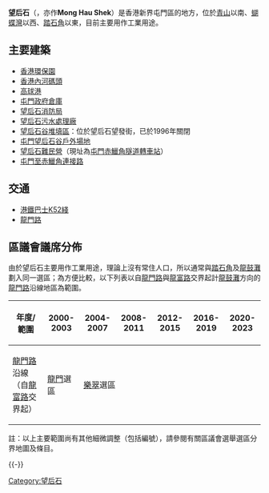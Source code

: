 {{NoteTA|zh:望后石}}

'''望后石'''（{{lang-en|'''Pillar Point'''}}，亦作'''Mong Hau Shek'''）是香港新界屯門區的地方，位於[[青山_(香港)|青山]]以南、[[蝴蝶灣|蝴蝶灣]]以西、[[踏石角|踏石角]]以東，目前主要用作工業用途。

==主要建築==
*[[香港環保園|香港環保園]]
*[[香港內河碼頭|香港內河碼頭]]
*[[高球港|高球港]]
*[[屯門政府倉庫|屯門政府倉庫]]
*[[望后石消防局|望后石消防局]] 
*[[望后石污水處理廠|望后石污水處理廠]]
*[[望后石谷堆填區|望后石谷堆填區]]：位於望后石望發街，已於1996年關閉
*[[屯門望后石谷戶外場地|屯門望后石谷戶外場地]]
*[[望后石難民營|望后石難民營]]（現址為[[屯門赤鱲角隧道轉車站|屯門赤鱲角隧道轉車站]]）
*[[屯門至赤鱲角連接路|屯門至赤鱲角連接路]]

==交通==
*[[港鐵巴士K52綫|港鐵巴士K52綫]]
*[[龍門路|龍門路]]

==區議會議席分佈==

由於望后石主要用作工業用途，理論上沒有常住人口，所以通常與[[踏石角|踏石角]]及[[龍鼓灘|龍鼓灘]]劃入同一選區；為方便比較，以下列表以自[[龍門路|龍門路]]與[[龍富路|龍富路]]交界起計[[龍鼓灘|龍鼓灘]]方向的[[龍門路|龍門路]]沿線地區為範圍。

{| class=wikitable
!年度/範圍!!2000-2003!!2004-2007!!2008-2011!!2012-2015!!2016-2019!!2020-2023
|-
|[[龍門路|龍門路]]沿線（自[[龍富路|龍富路]]交界起）||[[龍門_(選區)|龍門]]選區||colspan=5|[[樂翠|樂翠]]選區
|}
註：以上主要範圍尚有其他細微調整（包括編號），請參閱有關區議會選舉選區分界地圖及條目。

{{HK-geo-stub}}

{{-}}
{{屯門區}}

[[Category:望后石|Category:望后石]]